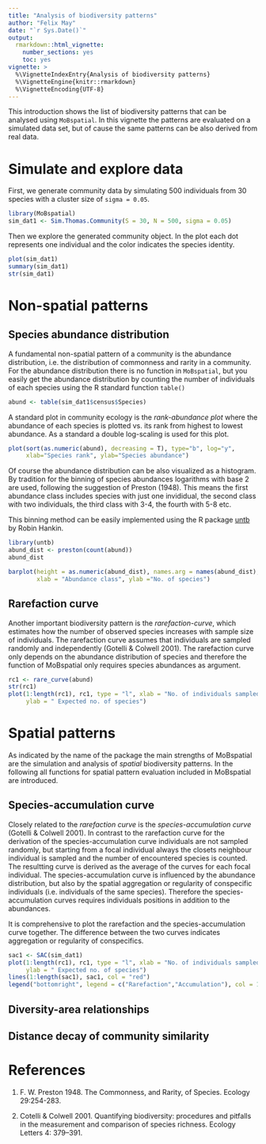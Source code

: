 ```yaml
---
title: "Analysis of biodiversity patterns"
author: "Felix May"
date: "`r Sys.Date()`"
output: 
  rmarkdown::html_vignette:
    number_sections: yes
    toc: yes
vignette: >
  %\VignetteIndexEntry{Analysis of biodiversity patterns}
  %\VignetteEngine{knitr::rmarkdown}
  %\VignetteEncoding{UTF-8}
---
```


This introduction shows the list of biodiversity patterns that can be analysed
using `MoBspatial`. In this vignette the patterns are evaluated on a simulated
data set, but of cause the same patterns can be also derived from real data.

# Simulate and explore data

First, we generate community data by simulating 500 individuals from 30 species
with a cluster size of `sigma = 0.05`.

```r
library(MoBspatial)
sim_dat1 <- Sim.Thomas.Community(S = 30, N = 500, sigma = 0.05)
```

Then we explore the generated community object. In the plot each dot represents one individual and the color indicates the species
identity.

```r
plot(sim_dat1)
summary(sim_dat1)
str(sim_dat1)
```

# Non-spatial patterns

## Species abundance distribution

A fundamental non-spatial pattern of a community is the abundance distribution,
i.e. the distribution of commonness and rarity in a community. For the abundance
distribution there is no function in `MoBspatial`, but you easily get the 
abundance distribution by counting the number of individuals of each species using
the R standard function `table()`

```r
abund <- table(sim_dat1$census$Species)
```

A standard plot in community ecology is the *rank-abundance plot* where the 
abundance of each species is plotted vs. its rank from highest to lowest abundance.
As a standard a double log-scaling is used for this plot.

```r
plot(sort(as.numeric(abund), decreasing = T), type="b", log="y",
     xlab="Species rank", ylab="Species abundance")
```

Of course the abundance distribution can be also visualized as a histogram. 
By tradition for the binning of species abundances logarithms with base 2 are used,
following the suggestion of Preston (1948).
This means the first abundance class includes species with just one invididual,
the second class with two individuals, the third class with 3-4, the fourth with
5-8 etc.

This binning method can be easily implemented using the R package [untb](https://CRAN.R-project.org/package=untb) by
Robin Hankin. 

```r
library(untb)
abund_dist <- preston(count(abund))
abund_dist

barplot(height = as.numeric(abund_dist), names.arg = names(abund_dist),
        xlab = "Abundance class", ylab ="No. of species")
```

## Rarefaction curve

Another important biodiversity pattern is the *rarefaction-curve*, which estimates
how the number of observed species increases with sample size of individuals.
The rarefaction curve assumes that individuals are sampled randomly and
independently (Gotelli & Colwell 2001). The rarefaction curve only depends on 
the abundance distribution of species and therefore the function of MoBspatial only
requires species abundances as argument.

```r
rc1 <- rare_curve(abund)
str(rc1)
plot(1:length(rc1), rc1, type = "l", xlab = "No. of individuals sampled",
     ylab = " Expected no. of species")
```

# Spatial patterns

As indicated by the name of the package the main strengths of MoBspatial are the
simulation and analysis of *spatial* biodiversity patterns. In the following all
functions for spatial pattern evaluation included in MoBspatial are introduced.

## Species-accumulation curve

Closely related to the *rarefaction curve* is the *species-accumulation curve*
(Gotelli & Colwell 2001). In contrast to the rarefaction curve for the derivation
of the species-accumulation curve individuals are not sampled randomly, but starting
from a focal individual always the closets neighbour individual is sampled and the
number of encountered species is counted. The resultting curve is derived as the 
average of the curves for each focal individual. The species-accumulation curve
is influenced by the abundance distribution, but also by the spatial aggregation
or regularity of conspecific individuals (i.e. individuals of the same species).
Therefore the species-accumulation curves requires individuals positions in addition
to the abundances.

It is comprehensive to plot the rarefaction and the species-accumulation curve
together. The difference between the two curves indicates aggregation or regularity
of conspecifics.

```r
sac1 <- SAC(sim_dat1)
plot(1:length(rc1), rc1, type = "l", xlab = "No. of individuals sampled",
     ylab = " Expected no. of species")
lines(1:length(sac1), sac1, col = "red")
legend("bottomright", legend = c("Rarefaction","Accumulation"), col = 1:2, lwd = 2)
```



## Diversity-area relationships

## Distance decay of community similarity

<!-- #SAR and EAR -->

<!-- Generate diversity-area relationships (DiVAR) -->

<!-- ```{r,fig.width=5, fig.height=5} -->
<!-- DivAR <- DivAR(community1, prop.A = c(0.01, 0.05, 0.1, 0.2, 0.3, 0.4, 0.5,  -->
<!--                                            0.6, 0.7, 0.8, 0.9, 0.95, 0.99, 1))  -->
<!-- plot(meanSpec ~ propArea, data = DivAR, xlab="Area sampled", ylab="No. of species", pch=21, bg="black", ylim=c(0,length(abund))) -->
<!-- lines(meanSpec ~ propArea, data = DivAR) -->
<!-- lines(meanEnd ~ propArea, data = DivAR,lty=2) -->
<!-- points(meanEnd ~ propArea, data = DivAR, pch=21, bg="gray") -->
<!-- legend("topleft",legend=c("SAR","EAR"),lty=c(1,2),pch=21,pt.bg=c("black","gray"),cex=1) -->
<!-- ``` -->

<!-- #Distance decay -->

<!-- ```{r,fig.width=5, fig.height=5} -->
<!-- dd <- distance.decay(community1, prop.A = 0.05, nsamples = 30) -->
<!-- dd <- dd[order(dd$distance),] -->
<!-- plot(similarity~distance, data=dd, pch= 21, xlab="Distance", ylab="Jaccard similarity") -->
<!-- dd.loess <- loess(similarity~distance, data=dd) -->
<!-- pred.sim <- predict(dd.loess) -->
<!-- lines(dd$distance,pred.sim,lwd=2) -->
<!-- ``` -->

<!-- #Complete figure -->

<!-- ```{r, fig.width=7, fig.height=7} -->
<!-- pdf("Figure1.pdf", width=8, height=8) -->

<!-- par(mfrow=c(2,2),cex.lab=1.2,cex.axis=1,mar=c(6,6,1,1),las=1) -->

<!-- plot(Y~X, data=community1, pch=spec.lab$sp.pch[community1$SpecID], bg=spec.lab$sp.col[community1$SpecID],cex=1.2) -->

<!-- plot(as.numeric(abund),type="b",log="y",xlab="Species rank",ylab="Species abundance",pch=21,bg="gray") -->

<!-- plot(meanSpec ~ propArea, data = DivAR, xlab="Area sampled", ylab="No. of species", pch=21, bg="black", ylim=c(0,length(abund))) -->
<!-- lines(meanSpec ~ propArea, data = DivAR) -->

<!-- lines(meanEnd ~ propArea, data = DivAR, lty=2) -->
<!-- points(meanEnd ~ propArea, data = DivAR, pch=21, bg="gray") -->
<!-- legend("topleft",legend=c("SAR","EAR"),lty=c(1,2),pch=21,pt.bg=c("black","gray"),cex=1) -->

<!-- plot(similarity ~ distance, data=dd, pch= 21, xlab="Distance", ylab="Jaccard similarity") -->
<!-- lines(dd$distance,pred.sim,lwd=2) -->
<!-- dev.off() -->
<!-- ``` -->



# References

1. F. W. Preston 1948. The Commonness, and Rarity, of Species. Ecology 29:254-283.

2. Cotelli & Colwell 2001. Quantifying biodiversity: procedures and pitfalls in 
the measurement and comparison of species richness. Ecology Letters 4: 379–391.
